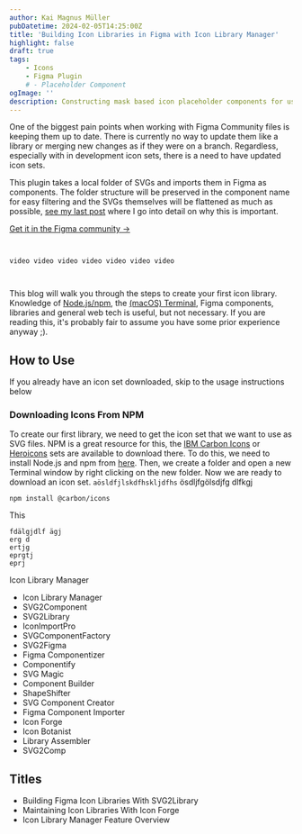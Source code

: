 ```yaml
---
author: Kai Magnus Müller
pubDatetime: 2024-02-05T14:25:00Z
title: 'Building Icon Libraries in Figma with Icon Library Manager'
highlight: false
draft: true
tags:
    - Icons
    - Figma Plugin
    # - Placeholder Component
ogImage: ''
description: Constructing mask based icon placeholder components for use in Figma based components and design systems
---
```


One of the biggest pain points when working with Figma Community files is keeping them up to date. There is currently no way to update them like a library or merging new changes as if they were on a branch. Regardless, especially with in development icon sets, there is a need to have updated icon sets. 

This plugin takes a local folder of SVGs and imports them in Figma as components. The folder structure will be preserved in the component name for easy filtering and the SVGs themselves will be flattened as much as possible, [see my last post](https://www.kaimagnus.de/articles/using-icons-in-figma-components) where I go into detail on why this is important. 

[Get it in the Figma community &rarr;](https://www.figma.com/community/plugin/1229905434435887252)

```


video video video video video video video  



```

This blog will walk you through the steps to create your first icon library. Knowledge of [Node.js/npm](https://nodejs.org/en), the [(macOS) Terminal](https://support.apple.com/de-de/guide/terminal/welcome/mac), Figma components, libraries and general web tech is useful, but not necessary. If you are reading this, it's probably fair to assume you have some prior experience anyway ;). 

## How to Use

If you already have an icon set downloaded, skip to the usage instructions below

### Downloading Icons From NPM

To create our first library, we need to get the icon set that we want to use as SVG files. NPM is a great resource for this, the [IBM Carbon Icons](https://www.npmjs.com/package/@carbon/icons) or [Heroicons](https://www.npmjs.com/package/heroicons) sets are available to download there. To do this, we need to install Node.js and npm from [here](https://nodejs.org/en). Then, we create a folder and open a new Terminal window by right clicking on the new folder. Now we are ready to download an icon set. `aösldfjlskdfhskljdfhs` ösdljfgölsdjfg dlfkgj 

`npm install @carbon/icons`

This 

```
fdälgjdlf ägj
erg d
ertjg
eprgtj 
eprj
```



Icon Library Manager 

- Icon Library Manager
- SVG2Component
- SVG2Library
- IconImportPro
- SVGComponentFactory
- SVG2Figma
- Figma Componentizer
- Componentify
- SVG Magic
- Component Builder
- ShapeShifter
- SVG Component Creator
- Figma Component Importer
- Icon Forge
- Icon Botanist
- Library Assembler
- SVG2Comp

## Titles
- Building Figma Icon Libraries With SVG2Library
- Maintaining Icon Libraries With Icon Forge
- Icon Library Manager Feature Overview
